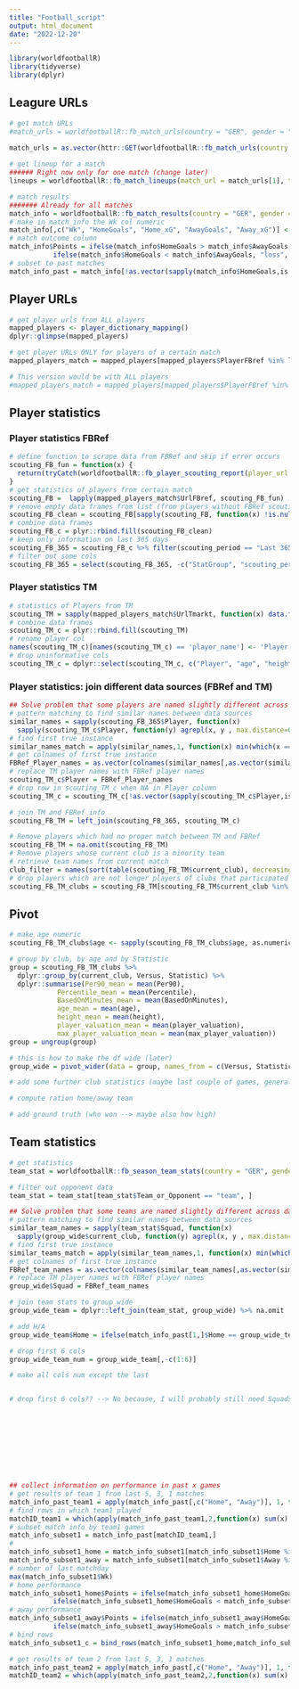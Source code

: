 ```yaml
---
title: "Football_script"
output: html_document
date: "2022-12-20"
---
```


```r
library(worldfootballR)
library(tidyverse)
library(dplyr)
```

## Leagure URLs
```r
# get match URLs
#match_urls = worldfootballR::fb_match_urls(country = "GER", gender = "M", tier = "1st", season_end_year = "2023")

match_urls = as.vector(httr::GET(worldfootballR::fb_match_urls(country = "GER", gender = "M", tier = "1st", season_end_year = "2023")[1])$url)
 
# get lineup for a match
###### Right now only for one match (change later)
lineups = worldfootballR::fb_match_lineups(match_url = match_urls[1], time_pause = 2)

# match results
####### Already for all matches
match_info = worldfootballR::fb_match_results(country = "GER", gender = "M", tier = "1st", season_end_year = "2023")
# make in match_info the Wk col numeric
match_info[,c("Wk", "HomeGoals", "Home_xG", "AwayGoals", "Away_xG")] <- sapply(match_info[,c("Wk", "HomeGoals", "Home_xG", "AwayGoals", "Away_xG")], as.numeric)
# match outcome column
match_info$Points = ifelse(match_info$HomeGoals > match_info$AwayGoals, "win",
           ifelse(match_info$HomeGoals < match_info$AwayGoals, "loss", "draw"))
# subset to past matches
match_info_past = match_info[!as.vector(sapply(match_info$HomeGoals,is.na)), ]
```

## Player URLs
```r
# get player urls from ALL players
mapped_players <- player_dictionary_mapping()
dplyr::glimpse(mapped_players)

# get player URLs ONLY for players of a certain match
mapped_players_match = mapped_players[mapped_players$PlayerFBref %in% lineups[lineups$Min > 0,]$Player_Name, ] # players must have played at least 1 minute

# This version would be with ALL players
#mapped_players_match = mapped_players[mapped_players$PlayerFBref %in% lineups$Player_Name,]
```

## Player statistics
### Player statistics FBRef
```r
# define function to scrape data from FBRef and skip if error occurs
scouting_FB_fun = function(x) {
  return(tryCatch(worldfootballR::fb_player_scouting_report(player_url = x, pos_versus = "primary", time_pause = 2), error=function(e) NULL))
}
# get statistics of players from certain match  
scouting_FB =  lapply(mapped_players_match$UrlFBref, scouting_FB_fun)
# remove empty data frames from list (from players without FBRef scouting report)
scouting_FB_clean = scouting_FB[sapply(scouting_FB, function(x) !is.null(dim(x)[1]))]
# combine data frames
scouting_FB_c = plyr::rbind.fill(scouting_FB_clean)
# keep only information on last 365 days
scouting_FB_365 = scouting_FB_c %>% filter(scouting_period == "Last 365 Days")
# filter out some cols
scouting_FB_365 = select(scouting_FB_365, -c("StatGroup", "scouting_period"))
```

### Player statistics TM
```r
# statistics of Players from TM
scouting_TM = sapply(mapped_players_match$UrlTmarkt, function(x) data.frame(worldfootballR::tm_player_bio(player_urls = x)))
# combine data frames
scouting_TM_c = plyr::rbind.fill(scouting_TM)
# rename player col
names(scouting_TM_c)[names(scouting_TM_c) == 'player_name'] <- 'Player'
# drop uninformative cols
scouting_TM_c = dplyr::select(scouting_TM_c, c("Player", "age", "height", "current_club", "player_valuation", "max_player_valuation"))
```

### Player statistics: join different data sources (FBRef and TM)
```r
## Solve problem that some players are named slightly different across data bases
# pattern matching to find similar names between data sources
similar_names = sapply(scouting_FB_365$Player, function(x) 
  sapply(scouting_TM_c$Player, function(y) agrepl(x, y , max.distance=0.1)))
# find first true instance
similar_names_match = apply(similar_names,1, function(x) min(which(x == TRUE)))
# get colnames of first true instance
FBRef_Player_names = as.vector(colnames(similar_names[,as.vector(similar_names_match)]))
# replace TM player names with FBRef player names
scouting_TM_c$Player = FBRef_Player_names
# drop row in scouting_TM_c when NA in Player column
scouting_TM_c = scouting_TM_c[!as.vector(sapply(scouting_TM_c$Player,is.na)), ]

# join TM and FBRef info
scouting_FB_TM = left_join(scouting_FB_365, scouting_TM_c)

# Remove players which had no proper match between TM and FBRef
scouting_FB_TM = na.omit(scouting_FB_TM)
# Remove players whose current club is a minority team
# retrieve team names from current match
club_filter = names(sort(table(scouting_FB_TM$current_club), decreasing = T))[1:2]
# drop players which are not longer players of clubs that participated in a match
scouting_FB_TM_clubs = scouting_FB_TM[scouting_FB_TM$current_club %in% club_filter, ]
```

## Pivot
```r
# make age numeric
scouting_FB_TM_clubs$age <- sapply(scouting_FB_TM_clubs$age, as.numeric)

# group by club, by age and by Statistic
group = scouting_FB_TM_clubs %>% 
  dplyr::group_by(current_club, Versus, Statistic) %>% 
  dplyr::summarise(Per90_mean = mean(Per90),
            Percentile_mean = mean(Percentile),
            BasedOnMinutes_mean = mean(BasedOnMinutes),
            age_mean = mean(age),
            height_mean = mean(height),
            player_valuation_mean = mean(player_valuation),
            max_player_valuation_mean = mean(max_player_valuation))
group = ungroup(group)

# this is how to make the df wide (later)
group_wide = pivot_wider(data = group, names_from = c(Versus, Statistic), values_from = c(4:ncol(group)))

# add some further club statistics (maybe last couple of games, general stuff like posession,...)

# compute ration home/away team

# add ground truth (who won --> maybe also how high)

```

## Team statistics
```r
# get statistics
team_stat = worldfootballR::fb_season_team_stats(country = "GER", gender = "M", season_end_year = "2023", tier = "1st", time_pause = 2, stat_type = "standard")

# filter out opponent data
team_stat = team_stat[team_stat$Team_or_Opponent == "team", ]

## Solve problem that some teams are named slightly different across data bases
# pattern matching to find similar names between data sources
similar_team_names = sapply(team_stat$Squad, function(x) 
  sapply(group_wide$current_club, function(y) agrepl(x, y , max.distance=0.3)))
# find first true instance
similar_teams_match = apply(similar_team_names,1, function(x) min(which(x == TRUE)))
# get colnames of first true instance
FBRef_team_names = as.vector(colnames(similar_team_names[,as.vector(similar_teams_match)]))
# replace TM player names with FBRef player names
group_wide$Squad = FBRef_team_names

# join team stats to group_wide
group_wide_team = dplyr::left_join(team_stat, group_wide) %>% na.omit

# add H/A
group_wide_team$Home = ifelse(match_info_past[1,]$Home == group_wide_team$Squad, "yes", "no") #hier muss dann halt gelooped werden anstelle von der 1

# drop first 6 cols
group_wide_team_num = group_wide_team[,-c(1:6)]

# make all cols num except the last 


# drop first 6 cols?? --> No because, I will probably still need Squads










## collect information on performance in past x games
# get results of team 1 from last 5, 3, 1 matches
match_info_past_team1 = apply(match_info_past[,c("Home", "Away")], 1, function(x) x == group_wide_team$Squad[1])
# find rows in which team1 played
matchID_team1 = which(apply(match_info_past_team1,2,function(x) sum(x) > 0))
# subset match info by team1 games
match_info_subset1 = match_info_past[matchID_team1,]
#
match_info_subset1_home = match_info_subset1[match_info_subset1$Home %in% group_wide_team$Squad[1],]
match_info_subset1_away = match_info_subset1[match_info_subset1$Away %in% group_wide_team$Squad[1],]
# number of last matchday
max(match_info_subset1$Wk)
# home performance
match_info_subset1_home$Points = ifelse(match_info_subset1_home$HomeGoals > match_info_subset1_home$AwayGoals, 3,
           ifelse(match_info_subset1_home$HomeGoals < match_info_subset1_home$AwayGoals, 0, 1))
# away performance
match_info_subset1_away$Points = ifelse(match_info_subset1_away$HomeGoals < match_info_subset1_away$AwayGoals, 3,
           ifelse(match_info_subset1_away$HomeGoals > match_info_subset1_away$AwayGoals, 0, 1))
# bind rows
match_info_subset1_c = bind_rows(match_info_subset1_home,match_info_subset1_away)

# get results of team 2 from last 5, 3, 1 matches
match_info_past_team2 = apply(match_info_past[,c("Home", "Away")], 1, function(x) x == group_wide_team$Squad[2])
matchID_team2 = which(apply(match_info_past_team2,2,function(x) sum(x) > 0))
```





